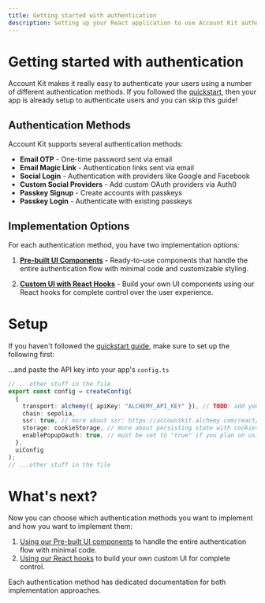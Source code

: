 ```yaml
---
title: Getting started with authentication
description: Setting up your React application to use Account Kit authentication
---
```



# Getting started with authentication

Account Kit makes it really easy to authenticate your users using a number of different authentication methods. If you followed the [quickstart](/react/quickstart), then your app is already setup to authenticate users and you can skip this guide!

## Authentication Methods

Account Kit supports several authentication methods:

- **Email OTP** - One-time password sent via email
- **Email Magic Link** - Authentication links sent via email
- **Social Login** - Authentication with providers like Google and Facebook
- **Custom Social Providers** - Add custom OAuth providers via Auth0
- **Passkey Signup** - Create accounts with passkeys
- **Passkey Login** - Authenticate with existing passkeys

## Implementation Options

For each authentication method, you have two implementation options:

1. [**Pre-built UI Components**](/react/ui-components) - Ready-to-use components that handle the entire authentication flow with minimal code and customizable styling.

2. [**Custom UI with React Hooks**](/react/react-hooks) - Build your own UI components using our React hooks for complete control over the user experience.

# Setup

If you haven't followed the [quickstart guide](/react/quickstart), make sure to set up the following first:

<Snippet />

...and paste the API key into your app's `config.ts`

```ts [config.ts]
// ...other stuff in the file
export const config = createConfig(
  {
    transport: alchemy({ apiKey: "ALCHEMY_API_KEY" }), // TODO: add your Alchemy API key - https://dashboard.alchemy.com/accounts
    chain: sepolia,
    ssr: true, // more about ssr: https://accountkit.alchemy.com/react/ssr
    storage: cookieStorage, // more about persisting state with cookies: https://accountkit.alchemy.com/react/ssr#persisting-the-account-state
    enablePopupOauth: true, // must be set to "true" if you plan on using popup rather than redirect in the social login flow
  },
  uiConfig
);
// ...other stuff in the file
```

# What's next?

Now you can choose which authentication methods you want to implement and how you want to implement them:

1. [Using our Pre-built UI components](/react/ui-components) to handle the entire authentication flow with minimal code.
2. [Using our React hooks](/react/react-hooks) to build your own custom UI for complete control.

Each authentication method has dedicated documentation for both implementation approaches.
